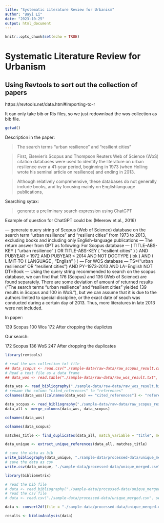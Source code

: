 ```yaml
---
title: "Systematic Literature Review for Urbanism"
author: "Bayi Li"
date: "2023-10-25"
output: html_document
---
```


```r
knitr::opts_chunk$set(echo = TRUE)
```

# Systematic Literature Review for Urbanism

## Using Revtools to sort out the collection of papers

https://revtools.net/data.html#importing-to-r

It can only take bib or Ris files, so we just redownload the wos collection as bib file.

```r
getwd()
```

Description in the paper:

> The search terms “urban resilience” and “resilient cities”

> First, Elsevier’s Scopus and Thompson Reuters Web of Science (WoS) citation databases were used to identify the literature on urban resilience over a 41-year period, beginning in 1973 (when Holling wrote his seminal article on resilience) and ending in 2013. 

> Although relatively comprehensive, these databases do not generally include books, and by focusing mainly on Englishlanguage publications,

Searching sytax:

> generate a preliminary search expression using ChatGPT

Example of question for ChatGPT could be: (Meerow et al., 2016)

—
generate query string of Scopus (Web of Science) database on the search term “urban resilience” and “resilient cities” from 1973 to 2013, excluding books and including only English-language publications
—
The return answer from GPT as following:
For Scopus database
—
( TITLE-ABS-KEY ( "urban resilience" ) OR TITLE-ABS-KEY ( "resilient cities" ) ) AND PUBYEAR > 1972 AND PUBYEAR < 2014 AND NOT DOCTYPE ( bk ) AND ( LIMIT-TO ( LANGUAGE , "English" ) )
—
For WOS database
—
TS=("urban resilience" OR "resilient cities") AND PY=1973-2013 AND LA=English NOT DT=Book
—
Using the query string recommended to search on the scopus database, we can find that 176 (Scopus) and 136 (Web of Science) are found separately. There are some deviation of amount of returned results (“The search terms “urban resilience” and “resilient cities” yielded 139 results in Scopus and 100 in WoS.”), but we can assume that it is due to the authors limited to special discipline, or the exact date of seach was conducted during a certain day of 2013. Thus, more literatures in late 2013 were not included.


In paper:

139 Scopus
100 Wos
172 After dropping the duplictes

Our search:

172 Scopus
136 WoS
247 After dropping the duplicates

```r
library(revtools)
```

```r
# read the wos collection txt file
## data_scopus <- read.csv("./sample-data/raw-data/raw_scopus_result.csv", sep = ",", header = TRUE, stringsAsFactors = FALSE)
# Read a text file as a data frame
## data_wos <- read.table("./sample-data/raw-data/raw_wos_result.txt", header = TRUE, sep = "\t", fill = TRUE)

data_wos <- read_bibliography("./sample-data/raw-data/raw_wos_result.bib")
# rename the column "cited_references" to "references"
colnames(data_wos)[colnames(data_wos) == "cited_references"] <- "references"

data_scopus <- read_bibliography("./sample-data/raw-data/raw_scopus_result.csv")
data_all <- merge_columns(data_wos, data_scopus)
```



```r
colnames(data_wos)
```
```r
colnames(data_scopus)
```

```r
matches_title <- find_duplicates(data_all, match_variable = "title", method = "lv", threshold = 2)

data_unique <- extract_unique_references(data_all, matches_title)
```

```r
# save the data as bib
write_bibliography(data_unique, "./sample-data/processed-data/unique_merged.bib")
# save the data as csv
write.csv(data_unique, "./sample-data/processed-data/unique_merged.csv")
```

```r
library(bibliometrix)
```

```r
# read the bib file
# data <- read_bibliography("./sample-data/processed-data/unique_merged.bib")
# read the csv file
# data <- read.csv("./sample-data/processed-data/unique_merged.csv", sep = ",", header = TRUE, stringsAsFactors = FALSE)

data <- convert2df(file = "./sample-data/processed-data/unique_merged.csv", dbsource = "scopus", format = "csv")
```

```r
results <- biblioAnalysis(data)
```

```r

```

```r
```

```r
```

